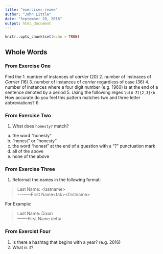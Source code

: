 ```yaml
---
title: "exercises-rexex"
author: "John Little"
date: "September 20, 2016"
output: html_document
---
```


```r
knitr::opts_chunk$set(echo = TRUE)
```

## Whole Words

### From Exercise One
Find the
1. number of instances of *carrier*  (20)
2. number of instnaces of *Carrier*  (16)
3. number of instances of *carrier* regardless of case (36)
4. number of instances where a four digit number (e.g. 1960) is at the end of a sentence denoted by a period
5. Using the following regex `\b[A-Z]{2,3}\b` How accurate do you feel this pattern matches two and three letter abbreviations?
6. 

### From Exercise Two

1. What does `honesty?` match?  
  a. the word "honesty"  
  b. "honest" or "honesty"
  c. the word "honest" at the end of a question with a "?" punctuation mark
  d. all of the above
  e. none of the above
  
### From Exercise Three

1. Reformat the names in the following format:

> Last Name:  \<lastname\><br>
> \-\-\-\-\-\-\-First Name\<tab\>\<firstname\>
      
For Example:  

> Last Name: Dixon    
> -------First Name \t Odetta  

### From Exercist Four

1. Is there a hashtag that begins with a year?  (e.g. 2016)
2. What is it?

